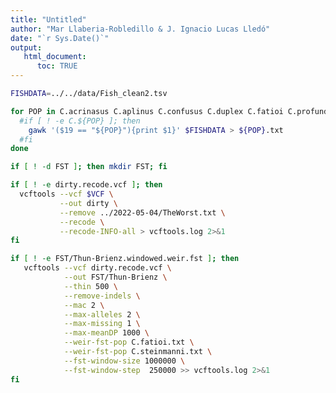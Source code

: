 ```yaml
---
title: "Untitled"
author: "Mar Llaberia-Robledillo & J. Ignacio Lucas Lledó"
date: "`r Sys.Date()`"
output:
   html_document:
      toc: TRUE
---
```


```bash
FISHDATA=../../data/Fish_clean2.tsv

for POP in C.acrinasus C.aplinus C.confusus C.duplex C.fatioi C.profundus C.steinmanni D L P; do 
  #if [ ! -e C.${POP} ]; then
    gawk '($19 == "${POP}"){print $1}' $FISHDATA > ${POP}.txt
  #fi 
done

if [ ! -d FST ]; then mkdir FST; fi

if [ ! -e dirty.recode.vcf ]; then
  vcftools --vcf $VCF \
           --out dirty \
           --remove ../2022-05-04/TheWorst.txt \
           --recode \
           --recode-INFO-all > vcftools.log 2>&1 
fi

```


```bash

if [ ! -e FST/Thun-Brienz.windowed.weir.fst ]; then
   vcftools --vcf dirty.recode.vcf \
            --out FST/Thun-Brienz \
            --thin 500 \
            --remove-indels \
            --mac 2 \
            --max-alleles 2 \
            --max-missing 1 \
            --max-meanDP 1000 \
            --weir-fst-pop C.fatioi.txt \
            --weir-fst-pop C.steinmanni.txt \
            --fst-window-size 1000000 \
            --fst-window-step  250000 >> vcftools.log 2>&1
fi

```

